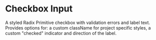 
<Meta title="Controls/Checkbox Input" component={CheckboxInput} />

# Checkbox Input

A styled Radix Primitive checkbox with validation errors and label text. Provides options for: a custom className for project specific styles, a custom "checked" indicator and direction of the label.

<Canvas withSource="open">
  <Story id="controls-checkbox-input--default" />
</Canvas>

<ArgsTable of={CheckboxInput} />
